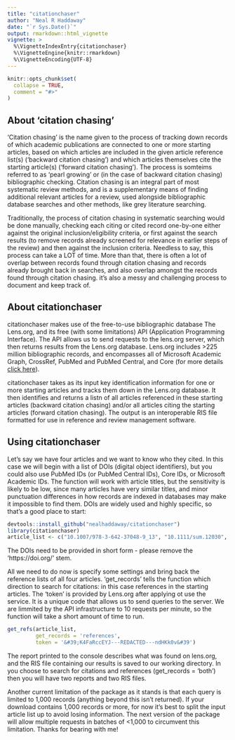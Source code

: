 ```yaml
---
title: "citationchaser"
author: "Neal R Haddaway"
date: "`r Sys.Date()`"
output: rmarkdown::html_vignette
vignette: >
  %\VignetteIndexEntry{citationchaser}
  %\VignetteEngine{knitr::rmarkdown}
  %\VignetteEncoding{UTF-8}
---
```


```r
knitr::opts_chunk$set(
  collapse = TRUE,
  comment = "#>"
)
```

## About 'citation chasing'

'Citation chasing' is the name given to the process of tracking down records of which academic publications are connected to one or more starting articles, based on which articles are included in the given article reference list(s) ('backward citation chasing') and which articles themselves cite the starting article(s) ('forward citation chasing'). The process is somteims referred to as 'pearl growing' or (in the case of backward citation chasing) bibliographic checking. Citation chasing is an integral part of most systematic review methods, and is a supplementary means of finding additional relevant articles for a review, used alongside bibliographic database searches and other methods, like grey literature searching.

Traditionally, the process of citation chasing in systematic searching would be done manually, checking each citing or cited record one-by-one either against the original inclusion/eligibility criteria, or first against the search results (to remove records already screened for relevance in earlier steps of the review) and then against the inclusion criteria. Needless to say, this process can take a LOT of time. More than that, there is often a lot of overlap between records found through citation chasing and records already brought back in searches, and also overlap amongst the records found through citation chasing. it's also a messy and challenging process to document and keep track of.


## About citationchaser

citationchaser  makes use of the free-to-use bibliographic database The Lens.org, and its free (with some limitations) API (Application Programming Interface). The API allows us to send requests to the lens.org server, which then returns results from the Lens.org database. Lens.org includes >225 million bibliographic records, and encompasses all of Microsoft Academic Graph, CrossRef, PubMed and PubMed Central, and Core (for more details <a href="https://about.lens.org/" target="_blank">click here</a>).

citationchaser takes as its input key identification information for one or more starting articles and tracks them down in the Lens.org database. It then identifies and returns a listn of all articles referenced in these starting articles (backward citation chasing) and/or all articles citing the starting articles (forward citation chasing). The output is an interoperable RIS file formatted for use in reference and review management software.


## Using citationchaser
Let's say we have four articles and we want to know who they cited. In this case we will begin with a list of DOIs (digital object identifiers), but you could also use PubMed IDs (or PubMed Central IDs), Core IDs, or Microsoft Academic IDs. The function will work with article titles, but the sensitivity is likely to be low, since many articles have very similar titles, and minor punctuation differences in how records are indexed in databases may make it impossible to find them. DOIs are widely used and highly specific, so that's a good place to start:

```r
devtools::install_github("nealhaddaway/citationchaser")
library(citationchaser)
article_list <- c("10.1007/978-3-642-37048-9_13", "10.1111/sum.12030", "10.5194/bg-13-3619-2016", "10.1016/j.agee.2012.09.006")
```

The DOIs need to be provided in short form - please remove the 'https://doi.org/' stem.

All we need to do now is specify some settings and bring back the reference lists of all four articles. 'get_records' tells the function which direction to search for citations: in this case references in the starting articles. The 'token' is provided by Lens.org after applying ot use the service. It is a unique code that allows us to send queries to the server. We are limmited by the API infrastructure to 10 requests per minute, so the function will take a short amount of time to run.

```r
get_refs(article_list, 
         get_records = 'references', 
         token = '&#39;K4FaRccEYJ---REDACTED---ndHKk0v&#39')
```

The report printed to the console describes what was found on lens.org, and the RIS file containing our results is saved to our working directory. In you choose to search for citations and references (get_records = 'both') then you will have two reports and two RIS files. 

Another current limitation of the package as it stands is that each query is limited to 1,000 records (anything beyond this isn't returned). If your download contains 1,000 records or more, for now it's best to split the input article list up to avoid losing information. The next version of the package will allow multiple requests in batches of <1,000 to circumvent this limitation. Thanks for bearing with me!
